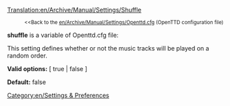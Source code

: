[[Translation:en/Archive/Manual/Settings/Shuffle]]

:<small><<Back to the [[en/Archive/Manual/Settings/Openttd.cfg]] (OpenTTD configuration file)</small>


'''shuffle''' is a variable of Openttd.cfg file:

This setting defines whether or not the music tracks will be played on a random order.


'''Valid options:''' [ true | false ]

'''Default:''' false

[[Category:en/Settings & Preferences]]